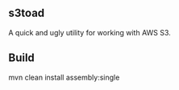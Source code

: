 == s3toad ==

A quick and ugly utility for working with AWS S3.

== Build ==

mvn clean install assembly:single
